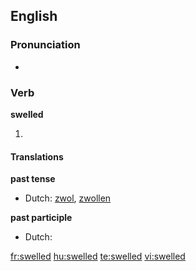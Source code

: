 ==English==

===Pronunciation===
*{{IPA|/'swεld/}}

===Verb===
'''swelled'''

# {{past of| to [[swell]]}}

====Translations====
'''past tense'''
* Dutch: [[zwol]], [[zwollen]]
'''past participle'''
* Dutch: {{t-|nl|gezwollen}}

[[fr:swelled]]
[[hu:swelled]]
[[te:swelled]]
[[vi:swelled]]